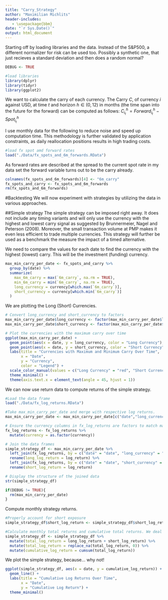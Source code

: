 ```yaml
---
title: "Carry_Strategy"
author: "Maximilian Michlits"
header-includes:
   - \usepackage{bbm}
date: "`r Sys.Date()`"
output: html_document
---
```



Starting off by loading libraries and the data. Instead of the S&P500, a different normalizer for risk can be used too. Possibly a synthetic one, that just recieves a standard deviation and then does a random normal?
```r
DEBUG <- TRUE
```

```r
#load libraries
library(dplyr)
library(tidyr)
library(ggplot2)
```
We want to calculate the carry of each currency. The Carry $C$, of currency $i$ against USD, at time $t$ and horizon $h\in (0,12)$ in months (the time span into the future for the forward) can be computed as follows: $C_{i_t}^h=Forward_{i_t}^h-Spot_{i_t}^h$

I use monthly data for the following to reduce noise and speed up computation time. This methodology is further validated by application constraints, as daily reallocation positions results in high trading costs.
```r
#load fx spot amd forward rates
load("./Data/fx_spots_and_6m_forwards.RData")
```

As forward rates are described at the spread to the current spot rate in my data set the forward variable turns out to be the carry already.
```r
colnames(fx_spots_and_6m_forwards)[4] <- "6m_carry"
fx_spots_and_carry <- fx_spots_and_6m_forwards
rm(fx_spots_and_6m_forwards)
```

#Backtesting
We will now experiment with strategies by utilizing the data in various approaches.

##Simple strategy
The simple strategy can be imposed right away. It does not include any timing variants and will only use the currency with the highest and lowest carry signal as suggested by Brunnermeier, Nagel and Peterson (2008). Moreover, the small transaction volume at PMP makes it even less efficient to trade multiple currencies. This strategy will further be used as a benchmark the measure the impact of a timed alternative.

We need to compare the values for each date to find the currency with the highest (lowest) carry. This will be the investment (funding) currency.
```r
max_min_carry_per_date <- fx_spots_and_carry %>%
  group_by(date) %>%
  summarize(
    max_6m_carry = max(`6m_carry`, na.rm = TRUE),
    min_6m_carry = min(`6m_carry`, na.rm = TRUE),
    long_currency = currency[which.max(`6m_carry`)],
    short_currency = currency[which.min(`6m_carry`)]
  )
```

We are plotting the Long (Short) Currencies.
```r
# Convert long_currency and short_currency to factors
max_min_carry_per_date$long_currency <- factor(max_min_carry_per_date$long_currency)
max_min_carry_per_date$short_currency <- factor(max_min_carry_per_date$short_currency)

# Plot the currencies with the maximum carry over time
ggplot(max_min_carry_per_date) +
  geom_point(aes(x = date, y = long_currency, color = "Long Currency"), size = 2) +
  geom_point(aes(x = date, y = short_currency, color = "Short Currency"), size = 2) +
  labs(title = "Currencies with Maximum and Minimum Carry Over Time",
       x = "Date",
       y = "Currency",
       color = "Legend") +
  scale_color_manual(values = c("Long Currency" = "red", "Short Currency" = "blue")) +
  theme_minimal() +
  theme(axis.text.x = element_text(angle = 45, hjust = 1))
```

We can now use return data to compute returns of the simple strategy.
```r
#Load the data frame
load("./Data/fx_log_returns.RData")

#Take max_min_carry_per_date and merge with respective log returns.
max_min_carry_per_date <- max_min_carry_per_date[c("date","long_currency","short_currency")]

# Ensure the currency columns in fx_log_returns are factors to match max_min_carry_per_date
fx_log_returns <- fx_log_returns %>%
  mutate(currency = as.factor(currency))

# Join the data frames
simple_strategy_df <- max_min_carry_per_date %>%
  left_join(fx_log_returns, by = c("date" = "date", "long_currency" = "currency")) %>%
  rename(long_log_return = log_return) %>%
  left_join(fx_log_returns, by = c("date" = "date", "short_currency" = "currency")) %>%
  rename(short_log_return = log_return)

# Display the structure of the joined data
str(simple_strategy_df)

if(DEBUG != TRUE){
  rm(max_min_carry_per_date)
}
```
Compute monthly strategy returns.
```r
#Properly account for short exposure
simple_strategy_df$short_log_return <- simple_strategy_df$short_log_return*(-1)

#Calculate monthly total returns and cumulative total returns. We deal with NAs by "not investing" resulting in 0 total returns in the given month.
simple_strategy_df <- simple_strategy_df %>%
  mutate(total_log_return = long_log_return + short_log_return) %>%
  mutate(total_log_return = replace_na(total_log_return, 0)) %>%
  mutate(cumulative_log_return = cumsum(total_log_return))
```

We plot the simple strategy, because... why not!
```r
ggplot(simple_strategy_df, aes(x = date, y = cumulative_log_return)) +
  geom_line() +
  labs(title = "Cumulative Log Returns Over Time",
       x = "Date",
       y = "Cumulative Log Return") +
  theme_minimal()
```

```r

```